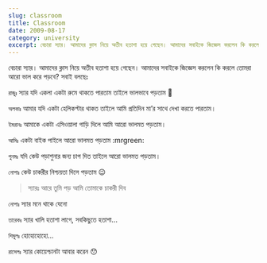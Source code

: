 ```yaml
---
slug: classroom
title: Classroom
date: 2009-08-17
category: university
excerpt: বেচারা স্যার। আমাদের ক্লাস নিয়ে অতীব হতাশা হয়ে গেছেন। আমাদের সবাইকে জিজ্ঞেস করলেন কি করলে তোমরা আরো ভাল করে পড়বে
---
```


বেচারা স্যার। আমাদের ক্লাস নিয়ে অতীব হতাশা হয়ে গেছেন। আমাদের সবাইকে জিজ্ঞেস করলেন কি করলে তোমরা আরো ভাল করে পড়বে? সবাই বলছেঃ

`রাজুঃ` স্যার যদি একলা একটা রুমে থাকতে পারতাম তাইলে ভালভাবে পড়তাম 🙁

`অলকাঃ` আমার যদি একটা হেলিকপ্টার থাকত তাইলে আমি প্রতিদিন মা’র সাথে দেখা করতে পারতাম।

`ইমরানঃ` আমাকে একটা এসিওয়ালা গাড়ি দিলে আমি আরো ভালমত পড়তাম।

`আমিঃ` একটা বাইক পাইলে আরো ভালমত পড়তাম :mrgreen:

`পুনমঃ` যদি কেউ পড়াশুনার জন্য চাপ দিত তাইলে আরো ভালমত পড়তাম।

`নোপাঃ` কেউ চাকরীর নিশ্চয়তা দিলে পড়তাম 😉

> স্যারঃ আরে তুমি পড় আমি তোমাকে চাকরী দিব

`নোপাঃ` স্যার মনে থাকে যেনো

`তারেকঃ` স্যার খালি হতাশা লাগে, সবকিছুতে হতাশা…

`শিমুলঃ` হোহোহোহো…

`রাসেলঃ` স্যার কোয়েশ্চানটা আবার করেন 😯
